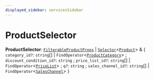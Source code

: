 ```yaml
---
displayed_sidebar: servicesSidebar
---
```



# ProductSelector

 **ProductSelector**: [`FilterableProductProps`](../classes/FilterableProductProps.mdx) \| [`Selector`](Selector.mdx)<[`Product`](../classes/Product.mdx)\> & { `category_id?`: `string`[] \| `FindOperator`<[`ProductCategory`](../classes/ProductCategory.mdx)\> ; `discount_condition_id?`: `string` ; `price_list_id?`: `string`[] \| `FindOperator`<[`PriceList`](../classes/PriceList.mdx)\> ; `q?`: `string` ; `sales_channel_id?`: `string`[] \| `FindOperator`<[`SalesChannel`](../classes/SalesChannel.mdx)\>  }
